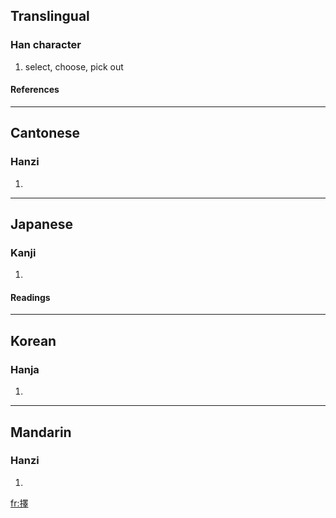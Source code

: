 {{see|択|择}}

==Translingual==
===Han character===
{{Han char|rn=64|rad=手|as=13|sn=16|four=5604<sub>1</sub>|canj=手田中十 (QWLJ)}}
# select, choose, pick out
====References====
{{Han ref|kx=0458.050|dkj=12796|dj=0806.220|hdz=31969.040|uh=64C7|ud=25799|bh=BEDC|bd=48860}}

----
==Cantonese==
===Hanzi===
{{yue-hanzi|jyut=|y=jaak6}}
# {{defn|Cantonese}}

----
==Japanese==
===Kanji===
{{ja-kanji|grade=|rs=手13}}
# {{defn|Japanese}} 
====Readings====
{{ja-readings|on=[[たく]] (taku), [[えき]] (eki)|kun=[[えらぶ]] (erabu), [[やぶれる]] (yabureru)}}

----
==Korean==
===Hanja===
{{ko-hanja|hangeul=택|eumhun=|rv=taek|mr=t'aek|y=thayk}}
# {{defn|Korean}}

----
==Mandarin==
===Hanzi===
{{cmn-hanzi|sim=择|pin=[[zé]] (ze2)|wg=tse<sup>2</sup>}}
# {{defn|Mandarin}}

[[fr:擇]]